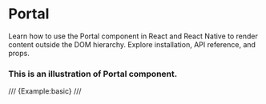 # Portal

Learn how to use the Portal component in React and React Native to render content outside the DOM hierarchy. Explore installation, API reference, and props.


### This is an illustration of Portal component.
/// {Example:basic} ///